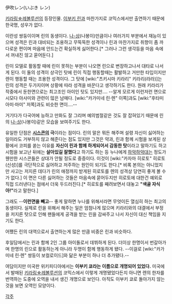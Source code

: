 伊吹レン(いぶき レン)

[[키라링☆레볼루션]]의 등장인물. [[이부키 린]]과 마찬가지로 코믹스에서만 출연하기 때문에 한국명, 성우가 없다.

이란성 쌍둥이이며 린의 동생이다. [[나-상]](나봉이)만큼이나 여러가지 부분에서 재능이 있으며 성격은 린과 대비되는 조용하고 무뚝뚝한 성격이나 린과 마찬가지로 취향이 좀 까다로운 편이며 마음에 안드는건 확실하게 싫어한다.[* 그러나 그런 생각등을 마음 속에서 꺼내진 않고 묻어둔다.]

린이 모델로 활동할 때에 린이 못하는 부분이 나오면 린으로 변장하고나서 대타로 나서게 된다. 이 둘의 성격이 상극인 탓에 린이 직접 행동할때는 활발하고 거만한 타입이지만 렌이 행동할 때는 조용한 성격이다. 그 탓에 [wiki:"츠키시마 키라리" 키라리(라라)]는 린의 성격은 두가지이며 상황에 따라 성격을 바꾼다고 생각하기도 한다. 원래 키라리가 작중에서 둔한면으로는 최고조인 아이인 탓도 있지만…. --알게 모르게 이런저런 면으로 시모다 아사미와 관련이 많은 남매다. [wiki:"카가미네 린·렌" 이쪽]과도 [wiki:"후타미 아미·마미" 저쪽]과도 비슷한 면이….--

거기다가 다국어에 능하고 만화도 잘 그리며 예의범절같은 것도 잘 잡혀있기 때문에 린의 [[나-상]](나봉이)같은 모습을 보여주기도 한다.

유일한 단점은 '''[[시스콘]]의 극'''이라는 점이다. 린의 말은 뭐든 해주며 설령 자신이 싫어하는 일이라도 거부하지 않고 해준다는 점도 있지만 그것은 약과, 린과 함께 시험을 보게된 상황에서 코피를 쏟는 이유를 '''자신이 린과 함께 하게되어서 감동한 탓'''이라고 말하기도 하고 시험을 보고난 뒤에는 '''살아있길 잘했다'''고 하기도 하는 등 누나에게 [[하악하악]]대는 정도가 웬만한 시스콘들은 상대가 안될 정도로 중증이다. 이것이 [wiki:"카자마 히로토" 히로토(신성)]를 극단적으로 싫어하고 저주하는 원인이 되기도 한다.[* 비록 본의는 아니었지만 사고는 저지른 데다가 린의 애정까지 받게된 히로토를 렌의 성격상 당연히 좋게 볼 수가 없다.] 이 면은 다른 싫어하는 것들은 마음속에 묻어두지만 히로토에 대한건 예외로 직접 드러낸다는 점에서 더욱 두드러진다.[* 히로토를 째려보면서 대놓고 '''"색골 자식아!"'''라고 말한다.]

그래도 --'''이런면을 빼고'''-- 좋게 말하면 누나를 위해서라면 무엇이든 열심히 하는 최고의 동생이다. 실제로 린을 위해서 해주는 일은 엄첨나게 많으며 키라리와의 대결에서 부정을 저지른 탓으로 인해 팬들에게 공격을 받는 린을 감싸주고 나서 자신이 대신 책임을 지기도 한다.

어쨌든 린의 대역으로서 출연하는게 많은 만큼 비중은 린과 비슷하다.

후일담에서는 린과 함께 2인 그룹 아이돌로서 데뷔하게 된다. 더이상 한명이서 번갈아가며 한명의 린으로 활동하는게 아니라 두명이 함께 행동하게 됐다. --이걸로 [wiki:"카가미네 린·렌" 쌍둥이 보컬로이드]와 닮은 부분이 하나 더 추가됐다.--

여담이지만 미국판 위키피디아에서는 '''이부키 쿄라는 이름으로 개명되어 있었다.''' 미국에서 발매된 [[키라링☆레볼루션]]의 코믹스에서 이렇게 개명됐었다든지 아니면 렌의 한자를 번역하는 도중에 오역을 내서 생긴 개명으로 보인다. 아직도 이부키 쿄로 돌아가지 않는것을 보면 오역인 모양이다.

[[각주]]
